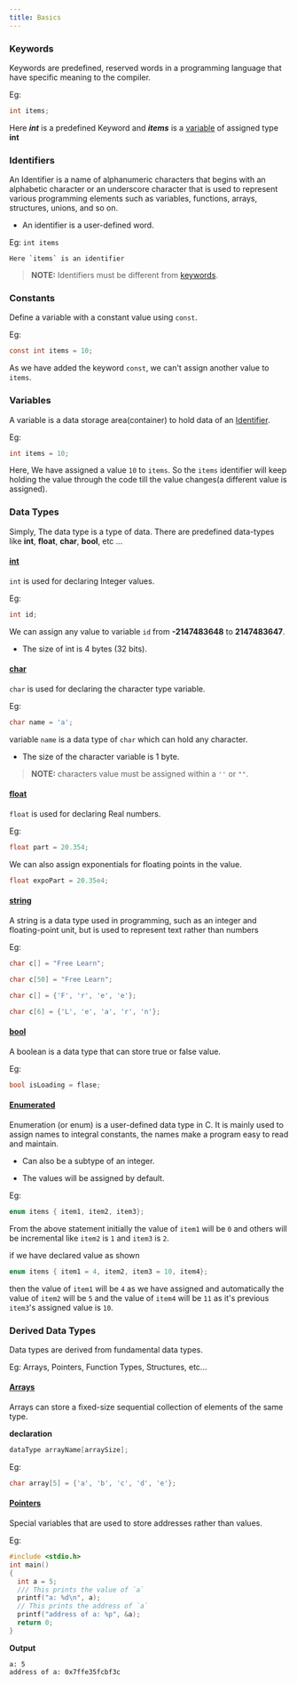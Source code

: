 ```yaml
---
title: Basics
---
```


### Keywords ###

Keywords are predefined, reserved words in a programming language that have specific meaning to the compiler.

Eg: 
    
```c
int items;
```

Here ***int*** is a predefined Keyword and ***items*** is a [variable](/) of assigned type **int**

### Identifiers ###

An Identifier is a name of alphanumeric characters that begins with an alphabetic 
character or an underscore character that is used to represent various programming elements such as variables, 
functions, arrays, structures, unions, and so on. 

  * An identifier is a user-defined word.

  Eg: `int items`

    Here `items` is an identifier
  
  > **NOTE:** Identifiers must be different from [keywords](/docs/C/basics#keywords).

### Constants ###

Define a variable with a constant value using `const`.

  Eg: 
  ```c
  const int items = 10;
  ```

  As we have added the keyword `const`, we can't assign another value to `items`.

### Variables ###

A variable is a data storage area(container) to hold data of an [Identifier](/docs/C/basics#identifiers).

  Eg: 
  ```c
  int items = 10;
  ```

  Here, We have assigned a value `10` to `items`. So the `items` identifier will keep holding 
  the value through the code till the value changes(a different value is assigned).

### Data Types ###

Simply, The data type is a type of data. 
There are predefined data-types like **int**, **float**, **char**, **bool**, etc ...

#### <ins>int</ins> ####

`int` is used for declaring Integer values.

  Eg: 
  ```c
  int id;
  ```

  We can assign any value to variable `id` from **-2147483648** to **2147483647**.

  * The size of int is 4 bytes (32 bits).

#### <ins>char</ins> ####

`char` is used for declaring the character type variable.

  Eg:
  ```c
  char name = 'a';
  ```

  variable `name` is a data type of `char` which can hold any character.

  * The size of the character variable is 1 byte.

  > **NOTE:** characters value must be assigned within a `''` or `""`.

#### <ins>float</ins> ####

`float` is used for declaring Real numbers.

  Eg:
  ```c
  float part = 20.354;
  ```

  We can also assign exponentials for floating points in the value.

  ```c
  float expoPart = 20.35e4;
  ```

#### <ins>string</ins> ####

A string is a data type used in programming, 
such as an integer and floating-point unit, but is used to represent text rather than numbers

  Eg:
  ```c
  char c[] = "Free Learn";

  char c[50] = "Free Learn";

  char c[] = {'F', 'r', 'e', 'e'};

  char c[6] = {'L', 'e', 'a', 'r', 'n'};
  ```

#### <ins>bool</ins> ####

A boolean is a data type that can store true or false value.

  Eg:
  ```c
  bool isLoading = flase;
  ```

#### <ins>Enumerated</ins> ####

Enumeration (or enum) is a user-defined data type in C. 
It is mainly used to assign names to integral constants, 
the names make a program easy to read and maintain.

  * Can also be a subtype of an integer.

  * The values will be assigned by default.

  Eg:
  ```c
  enum items { item1, item2, item3};
  ```

  From the above statement initially the value of `item1` will be `0` 
  and others will be incremental like `item2` is `1` and `item3` is `2`.

  if we have declared value as shown

  ```c
  enum items { item1 = 4, item2, item3 = 10, item4};
  ```

  then the value of `item1` will be `4` as we have assigned and automatically the value of `item2` will be `5`
  and the value of `item4` will be `11` as it's previous `item3`'s assigned value is `10`.

### Derived Data Types ###

Data types are derived from fundamental data types.

  Eg: Arrays, Pointers, Function Types, Structures, etc...

#### <ins>Arrays</ins> ####

Arrays can store a fixed-size sequential collection of elements of the same type.

  **declaration**
  ```c
  dataType arrayName[arraySize];
  ```

  Eg:
  ```c
  char array[5] = {'a', 'b', 'c', 'd', 'e'};
  ```

#### <ins>Pointers</ins> ####

Special variables that are used to store addresses rather than values.

  Eg: 
  ```c
  #include <stdio.h>
  int main()
  {
    int a = 5;
    /// This prints the value of `a`
    printf("a: %d\n", a);
    // This prints the address of `a`
    printf("address of a: %p", &a);
    return 0;
  }
  ```

  **Output**
  
  ```
  a: 5
  address of a: 0x7ffe35fcbf3c
  ```
